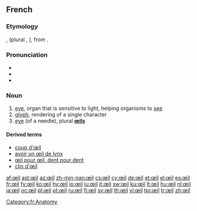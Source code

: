 ==French==

===Etymology===
{{etyl|fro|fr}} {{term|oil|lang=fro}}, {{term|uel}} (plural {{term|olz}}, {{term|ialz}}), from {{etyl|la|fr}} {{term|oculus}}.

===Pronunciation===
* {{audio|Fr-œil.ogg|audio}}
* {{IPA|/œj/|lang=fr}}
* {{audio|Fr-Oeil-fr-Paris.ogg|Audio (FR)}}

===Noun===
{{fr-noun|pl=yeux|m}}

# [[eye]], organ that is sensitive to light, helping organisms to [[see]]
# [[glyph]], rendering of a single character
# [[eye]] (of a needle), plural '''[[œils]]'''

====Derived terms====
* [[coup d'œil]]
* [[avoir un œil de lynx]]
* [[œil pour œil, dent pour dent]]
* [[clin|clin d'œil]]

[[Category:fr:Anatomy]]

[[af:œil]]
[[ast:œil]]
[[az:œil]]
[[zh-min-nan:œil]]
[[cs:œil]]
[[cy:œil]]
[[de:œil]]
[[et:œil]]
[[el:œil]]
[[es:œil]]
[[fr:œil]]
[[fy:œil]]
[[ko:œil]]
[[hy:œil]]
[[io:œil]]
[[iu:œil]]
[[it:œil]]
[[sw:œil]]
[[ku:œil]]
[[lt:œil]]
[[hu:œil]]
[[nl:œil]]
[[ja:œil]]
[[oc:œil]]
[[pl:œil]]
[[pt:œil]]
[[ru:œil]]
[[fi:œil]]
[[sv:œil]]
[[th:œil]]
[[vi:œil]]
[[tpi:œil]]
[[tr:œil]]
[[zh:œil]]